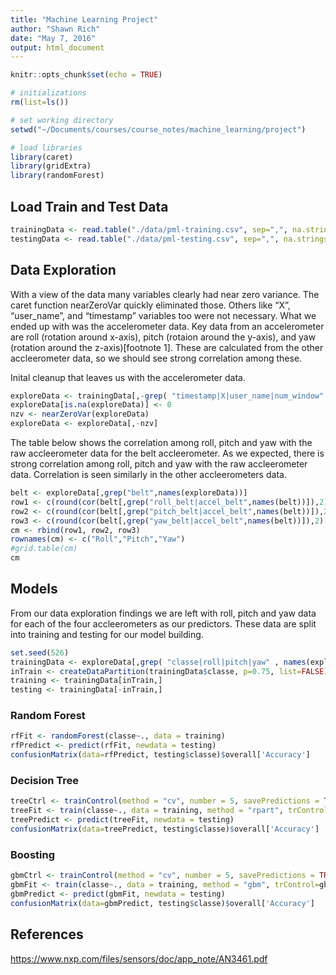 ```yaml
---
title: "Machine Learning Project"
author: "Shawn Rich"
date: "May 7, 2016"
output: html_document
---
```


```r
knitr::opts_chunk$set(echo = TRUE)
```

```r
# initializations
rm(list=ls())

# set working directory
setwd("~/Documents/courses/course_notes/machine_learning/project")

# load libraries
library(caret)
library(gridExtra)
library(randomForest)
```

## Load Train and Test Data

```r
trainingData <- read.table("./data/pml-training.csv", sep=",", na.strings = c("NA","#DIV/0!"),header = TRUE)
testingData <- read.table("./data/pml-testing.csv", sep=",", na.strings = c("NA","#DIV/0!"),header = TRUE)
```

## Data Exploration

With a view of the data many variables clearly had near zero variance. The caret function nearZeroVar quickly eliminated those. Others like "X", "user_name", and "timestamp" variables too were not necessary. What we ended up with was the accelerometer data. Key data from an accelerometer are roll (rotation around x-axis), pitch (rotaion around the y-axis), and yaw (rotation around the z-axis)[footnote 1]. These are calculated from the other accleerometer data, so we should see strong correlation among these. 

Inital cleanup that leaves us with the accelerometer data.

```r
exploreData <- trainingData[,-grep( "timestamp|X|user_name|num_window" , names(trainingData))]
exploreData[is.na(exploreData)] <- 0
nzv <- nearZeroVar(exploreData)
exploreData <- exploreData[,-nzv]
```

The table below shows the correlation among roll, pitch and yaw with the raw accleerometer data for the belt accleerometer. As we expected, there is strong correlation among roll, pitch and yaw with the raw accleerometer data. Correlation is seen similarly in the other accleerometers data.

```r
belt <- exploreData[,grep("belt",names(exploreData))]
row1 <- c(round(cor(belt[,grep("roll_belt|accel_belt",names(belt))]),2)[1,-1])
row2 <- c(round(cor(belt[,grep("pitch_belt|accel_belt",names(belt))]),2)[1,-1])
row3 <- c(round(cor(belt[,grep("yaw_belt|accel_belt",names(belt))]),2)[1,-1])
cm <- rbind(row1, row2, row3)
rownames(cm) <- c("Roll","Pitch","Yaw")
#grid.table(cm)
cm
```

## Models

From our data exploration findings we are left with roll, pitch and yaw data for each of the four accleerometers as our predictors. These data are split into training and testing for our model building.

```r
set.seed(526)
trainingData <- exploreData[,grep( "classe|roll|pitch|yaw" , names(exploreData))]
inTrain <- createDataPartition(trainingData$classe, p=0.75, list=FALSE)
training <- trainingData[inTrain,]
testing <- trainingData[-inTrain,]
```

### Random Forest

```r
rfFit <- randomForest(classe~., data = training)
rfPredict <- predict(rfFit, newdata = testing)
confusionMatrix(data=rfPredict, testing$classe)$overall['Accuracy']
```

### Decision Tree

```r
treeCtrl <- trainControl(method = "cv", number = 5, savePredictions = TRUE)
treeFit <- train(classe~., data = training, method = "rpart", trControl=treeCtrl)
treePredict <- predict(treeFit, newdata = testing)
confusionMatrix(data=treePredict, testing$classe)$overall['Accuracy']
```

### Boosting

```r
gbmCtrl <- trainControl(method = "cv", number = 5, savePredictions = TRUE)
gbmFit <- train(classe~., data = training, method = "gbm", trControl=gbmCtrl)
gbmPredict <- predict(gbmFit, newdata = testing)
confusionMatrix(data=gbmPredict, testing$classe)$overall['Accuracy']
```

## References

[https://www.nxp.com/files/sensors/doc/app_note/AN3461.pdf](https://www.nxp.com/files/sensors/doc/app_note/AN3461.pdf)
